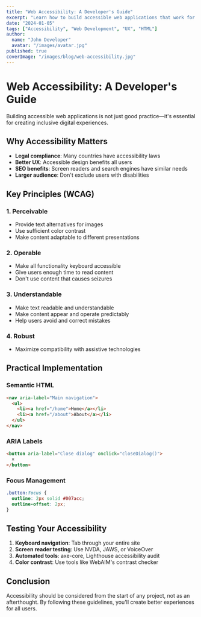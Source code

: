 ```yaml
---
title: "Web Accessibility: A Developer's Guide"
excerpt: "Learn how to build accessible web applications that work for everyone, including users with disabilities"
date: "2024-01-05"
tags: ["Accessibility", "Web Development", "UX", "HTML"]
author:
  name: "John Developer"
  avatar: "/images/avatar.jpg"
published: true
coverImage: "/images/blog/web-accessibility.jpg"
---
```


# Web Accessibility: A Developer's Guide

Building accessible web applications is not just good practice—it's essential for creating inclusive digital experiences.

## Why Accessibility Matters

- **Legal compliance**: Many countries have accessibility laws
- **Better UX**: Accessible design benefits all users
- **SEO benefits**: Screen readers and search engines have similar needs
- **Larger audience**: Don't exclude users with disabilities

## Key Principles (WCAG)

### 1. Perceivable
- Provide text alternatives for images
- Use sufficient color contrast
- Make content adaptable to different presentations

### 2. Operable
- Make all functionality keyboard accessible
- Give users enough time to read content
- Don't use content that causes seizures

### 3. Understandable
- Make text readable and understandable
- Make content appear and operate predictably
- Help users avoid and correct mistakes

### 4. Robust
- Maximize compatibility with assistive technologies

## Practical Implementation

### Semantic HTML

```html
<nav aria-label="Main navigation">
  <ul>
    <li><a href="/home">Home</a></li>
    <li><a href="/about">About</a></li>
  </ul>
</nav>
```

### ARIA Labels

```html
<button aria-label="Close dialog" onclick="closeDialog()">
  ×
</button>
```

### Focus Management

```css
.button:focus {
  outline: 2px solid #007acc;
  outline-offset: 2px;
}
```

## Testing Your Accessibility

1. **Keyboard navigation**: Tab through your entire site
2. **Screen reader testing**: Use NVDA, JAWS, or VoiceOver
3. **Automated tools**: axe-core, Lighthouse accessibility audit
4. **Color contrast**: Use tools like WebAIM's contrast checker

## Conclusion

Accessibility should be considered from the start of any project, not as an afterthought. By following these guidelines, you'll create better experiences for all users.